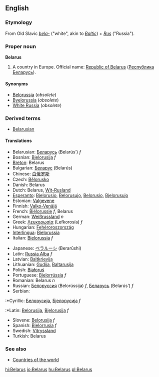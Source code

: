 ==English==
{{wikipedia}}
===Etymology===
From Old Slavic ''[[bela-]]'' ("white", akin to ''[[Baltic]]'') + ''[[Rus]]'' ("Russia").

===Proper noun===
'''Belarus'''
# A country in Europe. Official name: [[Republic of Belarus]] ([[Республика Беларусь]]).

====Synonyms====
*[[Belorussia]] (''obsolete'')
*[[Byelorussia]] (''obsolete'')
*[[White Russia]] (''obsolete'')

===Derived terms===
*[[Belarusian]]

====Translations====
{{top}}
*Belarusian: [[Беларусь]] (Belarús’) ''f''
*Bosnian: [[Bjelorusija]] ''f''
*[[Breton]]: Belarus
*Bulgarian: [[Беларус]] (Belarús)
*Chinese: [[白俄罗斯]]
*Czech: [[Bělorusko]]
*Danish: Belarus
*Dutch: Belarus, [[Wit-Rusland]]
*[[Esperanto]]: [[Bjelorusio]], [[Belorusujo]], [[Belorusio]], [[Bjelorusujo]]
*Estonian: [[Valgevene]]
*Finnish: [[Valko-Venäjä]]
*French: [[Biélorussie]] ''f'', Belarus
*German: [[Weißrussland]] ''n''
*Greek: [[Λευκορωσία]] (Lefkorosía) ''f''
*Hungarian: [[Fehéroroszország]]
*[[Interlingua]]: [[Bielorussia]]
*Italian: [[Bielorussia]] ''f''
{{mid}}
*Japanese: [[ベラルーシ]] (Berarūshi)
*Latin: [[Russia Alba]] ''f''
*Latvian: [[Baltkrievija]]
*Lithuanian: [[Gudija]], [[Baltarusija]]
*Polish: [[Białoruś]]
*Portuguese: [[Bielorrússia]] ''f''
*Romanian: Belarus ''n''
*Russian: [[Белоруссия]] (Belorússija) ''f'', [[Беларусь]] (Belarús’) ''f''
*Serbian:
:*Cyrillic: [[Белорусија]], [[Бјелорусија]] ''f''
:*Latin: [[Belorusija]], [[Bjelorusija]] ''f''
*Slovene: [[Belorusija]] ''f''
*Spanish: [[Bielorrusia]] ''f''
*Swedish: [[Vitryssland]]
*Turkish: Belarus
{{bottom}}

===See also===
*[[Countries of the world]]

[[hi:Belarus]]
[[io:Belarus]]
[[hu:Belarus]]
[[pl:Belarus]]
